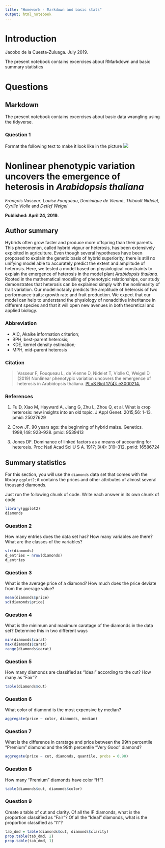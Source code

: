 ```yaml
---
title: "Homework - Markdown and basic stats"
output: html_notebook
---
```


# Introduction
Jacobo de la Cuesta-Zuluaga. July 2019.

The present notebook contains excercises about RMarkdown and basic summary statistics

# Questions

## Markdown

The present notebook contains excercises about basic data wrangling using the tidyverse.

### Question 1

Format the following text to make it look like in the picture
![](https://raw.githubusercontent.com/jacodela/R4eBio/master/2019_Intro/Data/Example_Markdown.png)

# Nonlinear phenotypic variation uncovers the emergence of heterosis in *Arabidopsis thaliana*

*François Vasseur*, *Louise Fouqueau*, *Dominique de Vienne*, *Thibault Nidelet*, *Cyrille Violle* and *Detlef Weigel*

**Published: April 24, 2019.**

## Author summary

Hybrids often grow faster and produce more offspring than their parents. This phenomenon, called hybrid vigour or heterosis, has been extensively exploited in agriculture. Even though several hypotheses have been proposed to explain the genetic basis of hybrid superiority, there is still no unifying model able to accurately predict the extent and amplitude of heterosis. Here, we tested a model based on physiological constraints to explain the emergence of heterosis in the model plant *Arabidopsis thaliana*. Rooted in the mathematical modelling of phenotypic relationships, our study demonstrates that heterosis can be explained simply with the nonlinearity of trait variation. Our model notably predicts the amplitude of heterosis of two performance traits: growth rate and fruit production. We expect that our model can help to understand the physiology of nonadditive inheritance in different species and that it will open new avenues in both theoretical and applied biology.

### Abbreviation
* AIC, Akaike information criterion; 
* BPH, best-parent heterosis; 
* KDE, kernel density estimation; 
* MPH, mid-parent heterosis

### Citation
> Vasseur F, Fouqueau L, de Vienne D, Nidelet T, Violle C, Weigel D (2019) Nonlinear phenotypic variation uncovers the emergence of heterosis in Arabidopsis thaliana. [PLoS Biol 17(4): e3000214.](https://doi.org/10.1371/journal.pbio.3000214)

### References
1. Fu D, Xiao M, Hayward A, Jiang G, Zhu L, Zhou Q, et al. What is crop heterosis: new insights into an old topic. J Appl Genet. 2015;56: 1–13. pmid: 25027629

1. Crow JF. 90 years ago: the beginning of hybrid maize. Genetics. 1998;148: 923–928. pmid: 9539413

1. Jones DF. Dominance of linked factors as a means of accounting for heterosis. Proc Natl Acad Sci U S A. 1917; 3(4): 310–312. pmid: 16586724

## Summary statistics

For this section, you will use the `diamonds` data set that comes with the library `ggplot2`; it contains the prices and other attributes of almost several thousand diamonds.


Just run the following chunk of code. Write each answer in its own chunk of code

```r
library(ggplot2)
diamonds
```

### Question 2

How many entries does the data set has? How many variables are there? What are the classes of the variables?

```r
str(diamonds)
d_entries = nrow(diamonds)
d_entries
```

### Question 3

What is the average price of a diamond? How much does the price deviate from the average value?
```r
mean(diamonds$price)
sd(diamonds$price)
```

### Question 4

What is the minimum and maximum caratage of the diamonds in the data set? Determine this in two different ways

```r
min(diamonds$carat)
max(diamonds$carat)
range(diamonds$carat)
```

### Question 5

How many diamonds are classified as "Ideal" according to the cut? How many as "Fair"?
```r
table(diamonds$cut)
```

### Question 6

What color of diamond is the most expensive by median?

```r
aggregate(price ~ color, diamonds, median)
```


### Question 7

What is the difference in caratage and price between the 99th percentile "Premium" diamond and the 99th percentile "Very Good" diamond?

```r
aggregate(price ~ cut, diamonds, quantile, probs = 0.90)
```


### Question 8

How many "Premium" diamonds have color "H"?

```r
table(diamonds$cut, diamonds$color)
```


### Question 9 

Create a table of cut and clarity. Of all the IF diamonds, what is the proportion classified as "Fair"? Of all the "Ideal" diamonds, what is the proportion classified as "I1"?

```r
tab_dmd = table(diamonds$cut, diamonds$clarity)
prop.table(tab_dmd, 2)
prop.table(tab_dmd, 1)
```

